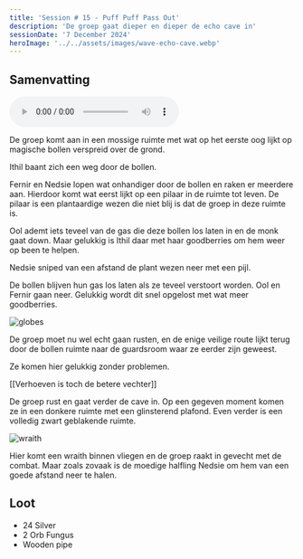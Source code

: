 ```yaml
---
title: 'Session # 15 - Puff Puff Pass Out'
description: 'De groep gaat dieper en dieper de echo cave in'
sessionDate: '7 December 2024'
heroImage: '../../assets/images/wave-echo-cave.webp'
---
```



## Samenvatting

<audio controls>
  <source src={audio} type="audio/mpeg" />
  Your browser does not support the audio element.
</audio>

De groep komt aan in een mossige ruimte met wat op het eerste oog lijkt op magische bollen verspreid over de grond.

<CharacterPopper character="ithil" client:load>Ithil</CharacterPopper> baant zich een weg door de bollen.

<CharacterPopper character="fernir" client:load>Fernir</CharacterPopper> en <CharacterPopper character="nedsie" client:load>Nedsie</CharacterPopper> lopen wat onhandiger door de bollen en raken er meerdere aan. Hierdoor komt
wat eerst lijkt op een pilaar in de ruimte tot leven. De pilaar is een plantaardige wezen die
niet blij is dat de groep in deze ruimte is.

Ool ademt iets teveel van de gas die deze bollen los laten in en de monk gaat down. Maar gelukkig is <CharacterPopper character="ithil" client:load>Ithil</CharacterPopper> daar met haar goodberries om hem weer op been te helpen.

<CharacterPopper character="nedsie" client:load>Nedsie</CharacterPopper> sniped van een afstand de plant wezen neer met een pijl.

De bollen blijven hun gas los laten als ze teveel verstoort worden. <CharacterPopper character="ool" client:load>Ool</CharacterPopper> en <CharacterPopper character="fernir" client:load>Fernir</CharacterPopper> gaan neer. Gelukkig wordt dit snel opgelost met wat meer goodberries.

<Image src={globes} alt="globes" />

De groep moet nu wel echt gaan rusten, en de enige veilige route lijkt terug door de bollen ruimte naar de guardsroom waar ze eerder zijn geweest.

Ze komen hier gelukkig zonder problemen.

[[Verhoeven is toch de betere vechter]]

De groep rust en gaat verder de cave in. Op een gegeven moment komen ze in een donkere ruimte met een glinsterend plafond. Even verder is een volledig zwart geblakende ruimte.

<Image src={wraith} alt="wraith" />

Hier komt een wraith binnen vliegen en de groep raakt in gevecht met de combat. Maar zoals zovaak is de moedige halfling <CharacterPopper character="nedsie" client:load>Nedsie</CharacterPopper> om hem van een goede afstand neer te halen.

## Loot

- 24 Silver
- 2 Orb Fungus
- Wooden pipe
